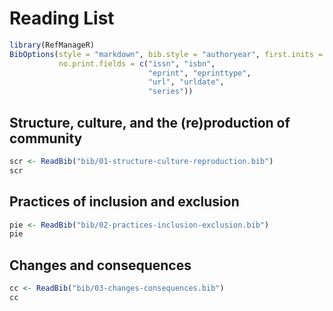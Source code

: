 # Reading List

```r
library(RefManageR)
BibOptions(style = "markdown", bib.style = "authoryear", first.inits = FALSE, 
           no.print.fields = c("issn", "isbn",
                               "eprint", "eprinttype", 
                               "url", "urldate", 
                               "series"))
```

## Structure, culture, and the (re)production of community

\setlength\parindent{-1cm}
\setlength\leftskip{1cm}

```r
scr <- ReadBib("bib/01-structure-culture-reproduction.bib")
scr
```

\setlength\parindent{0cm}
\setlength\leftskip{0cm}

## Practices of inclusion and exclusion

\setlength\parindent{-1cm}
\setlength\leftskip{1cm}

```r
pie <- ReadBib("bib/02-practices-inclusion-exclusion.bib")
pie
```

\setlength\parindent{0cm}
\setlength\leftskip{0cm}

## Changes and consequences

\setlength\parindent{-1cm}
\setlength\leftskip{1cm}

```r
cc <- ReadBib("bib/03-changes-consequences.bib")
cc
```

\setlength\parindent{0cm}
\setlength\leftskip{0cm}
